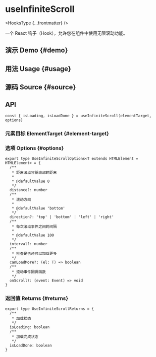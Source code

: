 # useInfiniteScroll


<HooksType {...frontmatter} />

一个 React 钩子（Hook），允许您在组件中使用无限滚动功能。

## 演示 Demo \{#demo}


<App />

## 用法 Usage \{#usage}



## 源码 Source \{#source}


<Source />

## API

```tsx
const { isLoading, isLoadDone } = useInfiniteScroll(elementTarget, options)
```

### 元素目标 ElementTarget \{#element-target}


<Tip type="target" />

### 选项 Options \{#options}


```tsx
export type UseInfiniteScrollOptions<T extends HTMLElement = HTMLElement> = {
  /**
   * 距离滚动容器底部的距离
   *
   * @defaultValue 0
   */
  distance?: number
  /**
   * 滚动方向
   *
   * @defaultValue 'bottom'
   */
  direction?: 'top' | 'bottom' | 'left' | 'right'
  /**
   * 每次滚动事件之间的间隔
   *
   * @defaultValue 100
   */
  interval?: number
  /**
   * 检查是否还可以加载更多
   */
  canLoadMore?: (el: T) => boolean
  /**
   * 滚动事件回调函数
   */
  onScroll?: (event: Event) => void
}
```

### 返回值 Returns \{#returns}

```tsx
export type UseInfiniteScrollReturns = {
  /**
   * 加载状态
   */
  isLoading: boolean
  /**
   * 加载完成状态
   */
  isLoadDone: boolean
}
```
